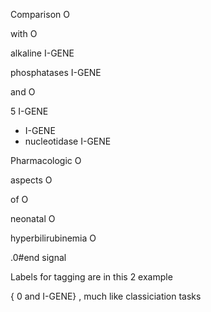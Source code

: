 Comparison O

with O

alkaline I-GENE

phosphatases I-GENE

and O

5 I-GENE

- I-GENE
- 
nucleotidase I-GENE


Pharmacologic O

aspects O

of O

neonatal O

hyperbilirubinemia O
 
.0#end signal

Labels     for  tagging  are   in this  2 example 

{ 0  and  I-GENE} , much like classiciation  tasks  
